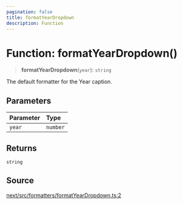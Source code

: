 ```yaml
---
pagination: false
title: formatYearDropdown
description: Function
---
```


# Function: formatYearDropdown()

> **formatYearDropdown**(`year`): `string`

The default formatter for the Year caption.

## Parameters

| Parameter | Type |
| :------ | :------ |
| `year` | `number` |

## Returns

`string`

## Source

[next/src/formatters/formatYearDropdown.ts:2](https://github.com/gpbl/react-day-picker/blob/575f9be39/next/src/formatters/formatYearDropdown.ts#L2)
